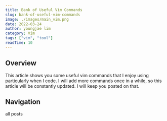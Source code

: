 ```yaml
---
title: Bank of Useful Vim Commands
slug: bank-of-useful-vim-commands
image: ./images/main_vim.png
date: 2022-03-24
author: youngjae lim
category: Vim 
tags: ["vim", "tool"]
readTime: 10
---
```



## Overview

This article shows you some useful vim commands that I enjoy using particularly when I code. I will add more commands once in a while, so this article will be constantly updated. I will keep you posted on that.

## Navigation

<Link to='/posts' className='btn center-btn'>
  all posts
</Link>

